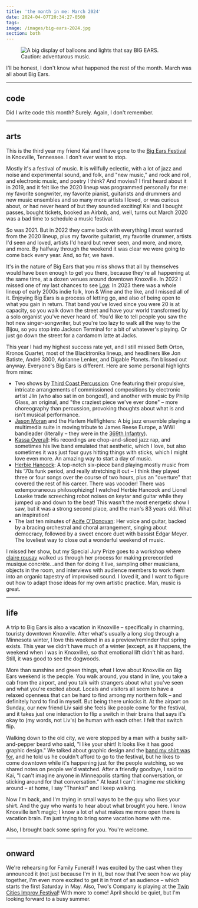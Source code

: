 ```yaml
---
title: 'the month in me: March 2024'
date: 2024-04-07T20:34:27-0500
tags:
image: /images/big-ears-2024.jpg
section: both
---
```



<figure>
  <Image
    src={bigEars}
    width={570}
    alt="A big display of balloons and lights that say BIG EARS."
  />

  <figcaption>
    Caution: adventurous music.
  </figcaption>
</figure>

I'll be honest, I don't know what happened the rest of the month. March was all about
Big Ears.

---

## code

Did I write code this month? Surely. Again, I don't remember.

---

## arts

This is the third year my friend Kai and I have gone to the [Big Ears Festival][] in Knoxville, Tennessee.
I don't ever want to stop.

Mostly it's a festival of music. It is willfully eclectic, with a lot of jazz and noise and experimental
sound, and folk, and "new music," and rock and roll, and electronic music, and poetry I think? And movies?
I first heard about it in 2019, and it felt like the 2020 lineup was programmed personally for me:
my favorite songwriter, my favorite pianist, guitarists and drummers and new music ensembles and so many
more artists I loved, or was curious about, or had never heard of but they sounded exciting! Kai and I
bought passes, bought tickets, booked an Airbnb, and, well, turns out March 2020 was a bad time to
schedule a music festival.

So was 2021. But in 2022 they came back with everything I most wanted from the 2020 lineup, plus my favorite
guitarist, my favorite drummer, artists I'd seen and loved, artists I'd heard but never seen, and more, and
more, and more. By halfway through the weekend it was clear we were going to come back every year. And,
so far, we have.

It's in the nature of Big Ears that you miss shows that all by themselves would have been enough to get
you there, because they're all happening at the same time, at a dozen venues around downtown Knoxville.
In 2022 I missed one of my last chances to see [Low][]. In 2023 there was a whole lineup of early 2000s indie
folk, Iron & Wine and the like, and I missed all of it. Enjoying Big Ears is a process of letting go, and
also of being open to what you gain in return. That band you've loved since you were 20 is at capacity,
so you walk down the street and have your world transformed by a solo organist you've never heard of.
You'd like to tell people you saw the hot new singer-songwriter, but you're too lazy to walk all the way
to the Bijou,
so you stop into Jackson Terminal for a bit of whatever's playing. Or just go down the street for
a cardamom latte at Jacks.

This year I had my highest success rate yet, and I still missed Beth Orton, Kronos Quartet,
most of the Blacktronika lineup, and headliners like Jon Batiste, André 3000, Adrianne Lenker,
and Digable Planets. I'm blissed out anyway. Everyone's Big Ears is different. Here are some
personal highlights from mine:

- Two shows by [Third Coast Percussion][]: One featuring their propulsive, intricate arrangements
  of commissioned compositions by electronic artist Jlin (who also sat in on bongos!), and another
  with music by Philip Glass, an original, and "the craziest piece we've ever done" – more
  choreography than percussion, provoking thoughts about what is and isn't musical performance.
- [Jason Moran][] and the Harlem Hellfighters: A big jazz ensemble playing a multimedia suite in moving
  tribute to James Reese Europe, a WWI bandleader (literally – they were in the [369th Infantry][]).
- [Kassa Overall][]: His recordings are chop-and-sliced jazz rap, and sometimes his live band emulated
  that aesthetic, which I love, but also sometimes it was just four guys hitting things with sticks,
  which I might love even more. An amazing way to start a day of music.
- [Herbie Hancock][]: A top-notch six-piece band playing mostly music from his '70s funk period, and
  really stretching it out – I think they played three or four songs over the course of two hours,
  plus an "overture" that covered the rest of his career. There was vocoder! There was extemporaneous
  philosophizing! I watched Herbie Hancock and Lionel Loueke trade screeching robot noises on keytar
  and guitar while they jumped up and down to the beat! This wasn't the most energetic show I saw,
  but it was a strong second place, and the man's 83 years old. What an inspiration!
- The last ten minutes of [Aoife O'Donovan][]: Her voice and guitar, backed by a bracing
  orchestral and choral arrangement, singing about democracy, followed by a sweet encore duet with bassist
  Edgar Meyer. The loveliest way to close out a wonderful weekend of music.

I missed her show, but my Special Jury Prize goes to a workshop where [claire rousay][] walked us through
her process for making prerecorded musique concrète...and then for doing it live, sampling other musicians,
objects in the room, and interviews with audience members to work them into an organic tapestry of
improvised sound. I loved it, and I want to figure out how to adapt those ideas for my own artistic
practice. Man, music is great.

[Big Ears Festival]: https://bigearsfestival.org/
[Low]: https://www.chairkickers.com/
[Third Coast Percussion]: https://thirdcoastpercussion.com/
[Jason Moran]: http://jasonmoran.com/index.html
[369th Infantry]: https://en.wikipedia.org/wiki/369th_Infantry_Regiment_(United_States)#369th_Regiment_Military_Band
[Kassa Overall]: https://www.kassaoverall.com/
[Herbie Hancock]: https://www.herbiehancock.com/
[Aoife O'Donovan]: https://www.aoifeodonovan.com/
[claire rousay]: https://clairerousay.com/

---

## life

A trip to Big Ears is also a vacation in Knoxville – specifically in charming, touristy
downtown Knoxville. After what's usually a long slog through a Minnesota winter,
I love this weekend in as a preview/reminder that spring exists. This year we didn't have
much of a winter (except, as it happens, the weekend when I was in Knoxville), so that
emotional lift didn't hit as hard. Still, it was good to see the dogwoods.

More than sunshine and green things, what I love about Knoxville on Big Ears weekend is
the people. You walk around, you stand in line, you take a cab from the airport, and you
talk with strangers about what you've seen and what you're excited about.
Locals and visitors all seem to have a relaxed openness that can be hard to
find among my northern folk – and definitely hard to find in myself. But being there
unlocks it. At the airport on Sunday, our new friend Liv said she feels like people come
for the festival, and it takes just one interaction to flip a switch in their brains that
says it's okay to (my words, not Liv's) be human with each other. I felt that switch flip.

Walking down to the old city, we were stopped by a man with a bushy salt-and-pepper beard
who said, "I like your shirt! It looks like it has good graphic design." We talked about
graphic design and the [band my shirt was for][Cinematic Orchestra], and he told us he couldn't afford to go to
the festival, but he likes to come downtown while it's happening just for the people watching,
so we shared notes on people we'd watched.
After a friendly goodbye, I said to Kai, "I can't imagine anyone in Minneapolis starting that
conversation, or sticking around for that conversation." At least I can't imagine _me_ sticking
around – at home, I say "Thanks!" and I keep walking.

Now I'm back, and I'm trying in small ways to be the guy who likes your shirt. And the guy
who wants to hear about what brought you here. I know Knoxville isn't magic; I know a lot of
what makes me more open there is vacation brain. I'm just trying to bring some vacation home
with me.

Also, I brought back some spring for you. You're welcome.

[Cinematic Orchestra]: https://www.cinematicorchestra.com/

---

## onward

We're rehearsing for Family Funeral! I was excited by the cast when they announced it
(not just because I'm in it), but now that I've seen how we play together, I'm even more excited
to get it in front of an audience – which starts the first Saturday in May. Also, Two's Company
is playing at the [Twin Cities Improv Festival][TCIF]! With more to come! April should be quiet,
but I'm looking forward to a busy summer.

[TCIF]: https://twincitiesimprovfestival.wordpress.com/
